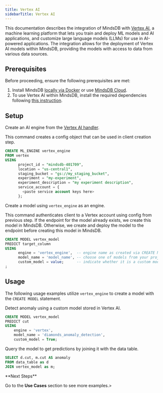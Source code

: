 ```yaml
---
title: Vertex AI
sidebarTitle: Vertex AI
---
```


This documentation describes the integration of MindsDB with [Vertex AI](https://cloud.google.com/vertex-ai), a machine learning platform that lets you train and deploy ML models and AI applications, and customize large language models (LLMs) for use in AI-powered applications.
The integration allows for the deployment of Vertex AI models within MindsDB, providing the models with access to data from various data sources.

## Prerequisites

Before proceeding, ensure the following prerequisites are met:

1. Install MindsDB [locally via Docker](https://docs.mindsdb.com/setup/self-hosted/docker) or use [MindsDB Cloud](https://cloud.mindsdb.com/).
2. To use Vertex AI within MindsDB, install the required dependencies following [this instruction](/setup/self-hosted/docker#install-dependencies).

## Setup

Create an AI engine from the [Vertex AI handler](https://github.com/mindsdb/mindsdb/tree/staging/mindsdb/integrations/handlers/vertex_handler).

This command creates a config object that can be used in client creation step.

```sql
CREATE ML_ENGINE vertex_engine
FROM vertex
USING
      project_id = "mindsdb-401709",
      location = "us-central1",
      staging_bucket = "gs://my_staging_bucket",
      experiment = "my-experiment",
      experiment_description = "my experiment description",
      service_account = {
        <paste service account keys here>
      };
```

Create a model using `vertex_engine` as an engine.

This command authenticates client to a Vertex account using config from previous step. If the endpoint for the model already exists, we create this model in MindsDB. Otherwise, we create and deploy the model to the endpoint before creating this model in MindsDB.

```sql
CREATE MODEL vertex_model
PREDICT target_column
USING
      engine = 'vertex_engine',  -- engine name as created via CREATE ML_ENGINE
      model_name = 'model_name', -- choose one of models from your project
      custom_model = value;      -- indicate whether it is a custom model (True) or not (False)
;
```

## Usage

The following usage examples utilize `vertex_engine` to create a model with the `CREATE MODEL` statement.

Detect anomaly using a custom model stored in Vertex AI.

```sql
CREATE MODEL vertex_model
PREDICT cut
USING 
    engine = 'vertex',
    model_name = 'diamonds_anomaly_detection',
    custom_model = True;
```

Query the model to get predictions by joining it with the data table.

```sql
SELECT d.cut, m.cut AS anomaly
FROM data_table as d
JOIN vertex_model as m;
```

<Tip>
**Next Steps**

Go to the **Use Cases** section to see more examples.>
</Tip>
